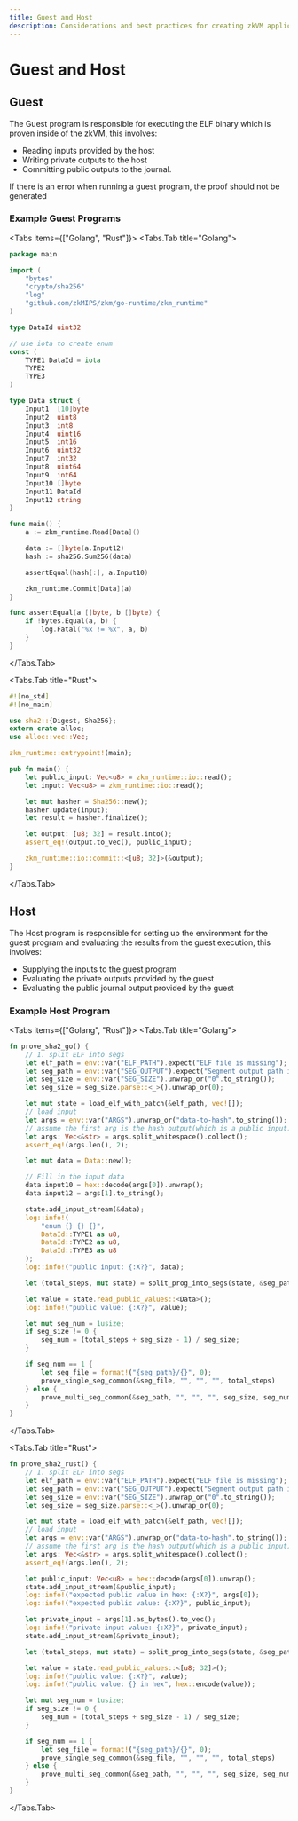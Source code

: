 ---
title: Guest and Host
description: Considerations and best practices for creating zkVM applications
---


# Guest and Host

## Guest

The Guest program is responsible for executing the ELF binary which is proven inside of the zkVM, this involves:&#x20;

- Reading inputs provided by the host
- Writing private outputs to the host
- Committing public outputs to the journal.

<Callout type="info">
  If there is an error when running a guest program, the proof should not be
  generated
</Callout>

### Example Guest Programs

<Tabs items={["Golang", "Rust"]}>
<Tabs.Tab title="Golang">

```go
package main

import (
	"bytes"
	"crypto/sha256"
	"log"
	"github.com/zkMIPS/zkm/go-runtime/zkm_runtime"
)

type DataId uint32

// use iota to create enum
const (
	TYPE1 DataId = iota
	TYPE2
	TYPE3
)

type Data struct {
	Input1  [10]byte
	Input2  uint8
	Input3  int8
	Input4  uint16
	Input5  int16
	Input6  uint32
	Input7  int32
	Input8  uint64
	Input9  int64
	Input10 []byte
	Input11 DataId
	Input12 string
}

func main() {
	a := zkm_runtime.Read[Data]()

	data := []byte(a.Input12)
	hash := sha256.Sum256(data)

	assertEqual(hash[:], a.Input10)

	zkm_runtime.Commit[Data](a)
}

func assertEqual(a []byte, b []byte) {
	if !bytes.Equal(a, b) {
		log.Fatal("%x != %x", a, b)
	}
}
```

</Tabs.Tab>

<Tabs.Tab title="Rust">

```rust
#![no_std]
#![no_main]

use sha2::{Digest, Sha256};
extern crate alloc;
use alloc::vec::Vec;

zkm_runtime::entrypoint!(main);

pub fn main() {
    let public_input: Vec<u8> = zkm_runtime::io::read();
    let input: Vec<u8> = zkm_runtime::io::read();

    let mut hasher = Sha256::new();
    hasher.update(input);
    let result = hasher.finalize();

    let output: [u8; 32] = result.into();
    assert_eq!(output.to_vec(), public_input);

    zkm_runtime::io::commit::<[u8; 32]>(&output);
}
```

</Tabs.Tab>
</Tabs>

## Host

The Host program is responsible for setting up the environment for the guest program and evaluating the results from the guest execution, this involves:

- Supplying the inputs to the guest program
- Evaluating the private outputs provided by the guest
- Evaluating the public journal output provided by the guest

### Example Host Program

<Tabs items={["Golang", "Rust"]}>
<Tabs.Tab title="Golang">

```rust
fn prove_sha2_go() {
    // 1. split ELF into segs
    let elf_path = env::var("ELF_PATH").expect("ELF file is missing");
    let seg_path = env::var("SEG_OUTPUT").expect("Segment output path is missing");
    let seg_size = env::var("SEG_SIZE").unwrap_or("0".to_string());
    let seg_size = seg_size.parse::<_>().unwrap_or(0);

    let mut state = load_elf_with_patch(&elf_path, vec![]);
    // load input
    let args = env::var("ARGS").unwrap_or("data-to-hash".to_string());
    // assume the first arg is the hash output(which is a public input), and the second is the input.
    let args: Vec<&str> = args.split_whitespace().collect();
    assert_eq!(args.len(), 2);

    let mut data = Data::new();

    // Fill in the input data
    data.input10 = hex::decode(args[0]).unwrap();
    data.input12 = args[1].to_string();

    state.add_input_stream(&data);
    log::info!(
        "enum {} {} {}",
        DataId::TYPE1 as u8,
        DataId::TYPE2 as u8,
        DataId::TYPE3 as u8
    );
    log::info!("public input: {:X?}", data);

    let (total_steps, mut state) = split_prog_into_segs(state, &seg_path, "", seg_size);

    let value = state.read_public_values::<Data>();
    log::info!("public value: {:X?}", value);

    let mut seg_num = 1usize;
    if seg_size != 0 {
        seg_num = (total_steps + seg_size - 1) / seg_size;
    }

    if seg_num == 1 {
        let seg_file = format!("{seg_path}/{}", 0);
        prove_single_seg_common(&seg_file, "", "", "", total_steps)
    } else {
        prove_multi_seg_common(&seg_path, "", "", "", seg_size, seg_num, 0).unwrap()
    }
}
```

</Tabs.Tab>

<Tabs.Tab title="Rust">

```rust
fn prove_sha2_rust() {
    // 1. split ELF into segs
    let elf_path = env::var("ELF_PATH").expect("ELF file is missing");
    let seg_path = env::var("SEG_OUTPUT").expect("Segment output path is missing");
    let seg_size = env::var("SEG_SIZE").unwrap_or("0".to_string());
    let seg_size = seg_size.parse::<_>().unwrap_or(0);

    let mut state = load_elf_with_patch(&elf_path, vec![]);
    // load input
    let args = env::var("ARGS").unwrap_or("data-to-hash".to_string());
    // assume the first arg is the hash output(which is a public input), and the second is the input.
    let args: Vec<&str> = args.split_whitespace().collect();
    assert_eq!(args.len(), 2);

    let public_input: Vec<u8> = hex::decode(args[0]).unwrap();
    state.add_input_stream(&public_input);
    log::info!("expected public value in hex: {:X?}", args[0]);
    log::info!("expected public value: {:X?}", public_input);

    let private_input = args[1].as_bytes().to_vec();
    log::info!("private input value: {:X?}", private_input);
    state.add_input_stream(&private_input);

    let (total_steps, mut state) = split_prog_into_segs(state, &seg_path, "", seg_size);

    let value = state.read_public_values::<[u8; 32]>();
    log::info!("public value: {:X?}", value);
    log::info!("public value: {} in hex", hex::encode(value));

    let mut seg_num = 1usize;
    if seg_size != 0 {
        seg_num = (total_steps + seg_size - 1) / seg_size;
    }

    if seg_num == 1 {
        let seg_file = format!("{seg_path}/{}", 0);
        prove_single_seg_common(&seg_file, "", "", "", total_steps)
    } else {
        prove_multi_seg_common(&seg_path, "", "", "", seg_size, seg_num, 0).unwrap()
    }
}
```

</Tabs.Tab>
</Tabs>
